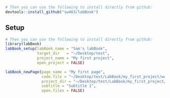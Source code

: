 
```r
# Then you can use the following to install directly from github:
devtools::install_github("sw463/labBook")
```

Setup
-----

```r
# Then you can use the following to install directly from github:
library(labBook)
labBook_setup(labBook_name = "Sam's labBook", 
              target_dir   = "~/Desktop/test",
              project_name = "My first project",
              open_project = FALSE)
```

```r
labBook_newPage(page_name = "My first page",
                code.file = "~/Desktop/test/LabBook/my_first_project/workspace.R",
                project_dir = "~/Desktop/test/LabBook/my_first_project/",
                subtitle = "Subtitle 1",
                open.files = FALSE)
```


